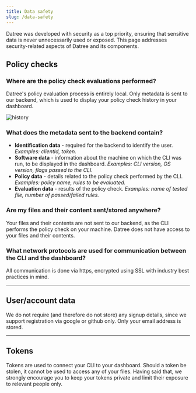 ```yaml
---
title: Data safety
slug: /data-safety
---
```


Datree was developed with security as a top priority, ensuring that sensitive data is never unnecessarily used or exposed.
This page addresses security-related aspects of Datree and its components.


## Policy checks

### Where are the policy check evaluations performed?
Datree's policy evaluation process is entirely local. Only metadata is sent to our backend, which is used to display your policy check history in your dashboard.  

![history](/img/data-safety/1.png)

### What does the metadata sent to the backend contain?
- **Identification data** - required for the backend to identify the user. *Examples: clientId, token.*
- **Software data** - information about the machine on which the CLI was run, to be displayed in the dashboard. *Examples: CLI version, OS version, flags passed to the CLI.*
- **Policy data** - details related to the policy check performed by the CLI. *Examples: policy name, rules to be evaluated.*
- **Evaluation data** - results of the policy check. *Examples: name of tested file, number of passed/failed rules.*

### Are my files and their content sent/stored anywhere?
Your files and their contents are not sent to our backend, as the CLI performs the policy check on your machine. Datree does not have access to your files and their contents.

### What network protocols are used for communication between the CLI and the dashboard?
All communication is done via https, encrypted using SSL with industry best practices in mind.

---

## User/account data
We do not require (and therefore do not store) any signup details, since we support registration via google or github only. Only your email address is stored.

---

## Tokens
Tokens are used to connect your CLI to your dashboard. Should a token be stolen, it cannot be used to access any of your files. Having said that, we strongly encourage you to keep your tokens private and limit their exposure to relevant people only.

